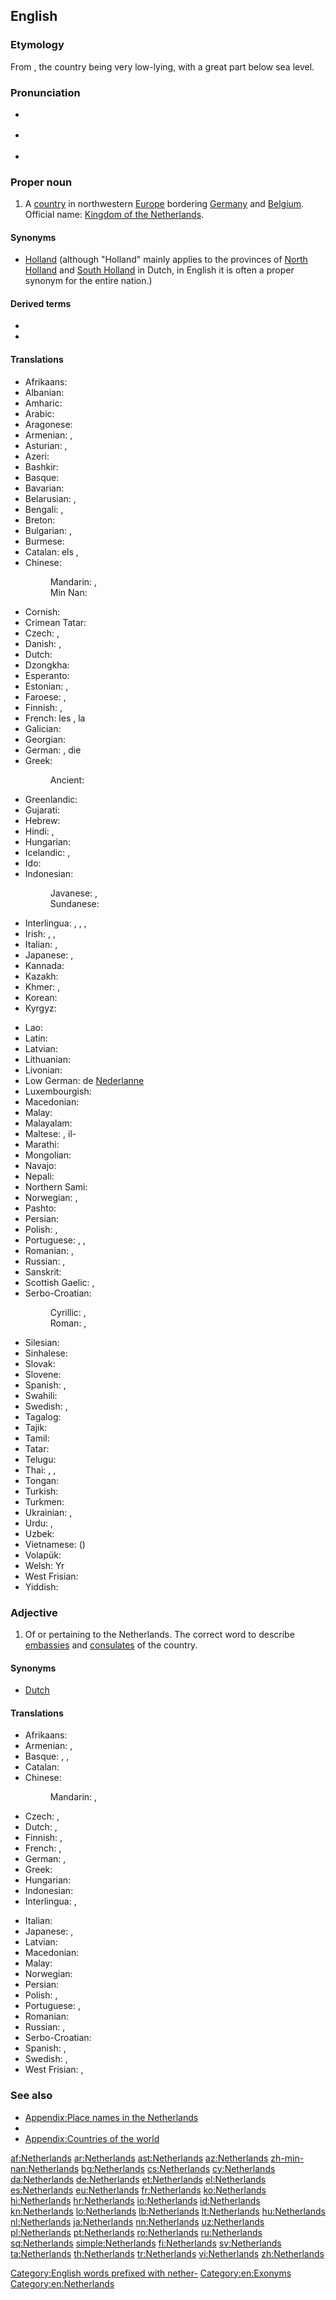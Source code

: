 ==English==

{{wikipedia}}

===Etymology===
From {{compound|nether|land|t1=lower|alt2=lands|lang=en}}, the country being very low-lying, with a great part below sea level.

===Pronunciation===
* {{a|UK}} {{IPA|/ˈnɛ.ðə.ləndz/|lang=en}}
* {{a|UK}} {{IPA|/ˈnɛ.ðɚ.ləndz/|lang=en}}
* {{audio|en-us-Netherlands.ogg|Audio (US)|lang=en}}

===Proper noun===
{{en-proper noun|head=the Netherlands}}

# A [[country]] in northwestern [[Europe]] bordering [[Germany]] and [[Belgium]]. Official name: [[Kingdom of the Netherlands]].

====Synonyms====
* [[Holland]] (although "Holland" mainly applies to the provinces of [[w:North Holland|North Holland]] and [[w:South Holland|South Holland]] in Dutch, in English it is often a proper synonym for the entire nation.)

====Derived terms====
* {{l|en|Netherlander}}
* {{l|en|Netherlandish}}

====Translations====
{{trans-top|country in northwestern Europe}}
* Afrikaans: {{t+|af|Nederland}}
* Albanian: {{t+|sq|Holanda}}
* Amharic: {{t|am|ሆላንድ|sc=Ethi}}
* Arabic: {{t|ar|هولندا|f|tr=hulánda}}
* Aragonese: {{t|an|Países Baxos|m-p}}
* Armenian: {{t|hy|Նիդերլանդներ|p}}, {{t|hy|Հոլանդիա}}
* Asturian: {{t+|ast|Países Baxos|m-p}}, {{t+|ast|Holanda|f}}
* Azeri: {{t+|az|Niderland}}
* Bashkir: {{t|ba|Нидерландтар|sc=Cyrl}}
* Basque: {{t+|eu|Herbehereak}}
* Bavarian: {{t|bar|Niedalånde}}
* Belarusian: {{t|be|Нідэрланды|m-p|tr=Niderlándy}}, {{t|be|Галандыя|f|tr=Halándyja}}
* Bengali: {{t|bn|নেদারল্যান্ডস|tr=nedarlyanḑôs}}, {{t|bn|হল্যান্|tr=hôlyanḑ|sc=Beng}}
* Breton: {{t|br|Izelvroioù}}
* Bulgarian: {{t+|bg|Холандия|f|tr=Holándija}}, {{t|bg|Нидерландия|f|tr=Niderlándija|sc=Cyrl}}
* Burmese: {{t|my|နယ်သာလန်နိုင်ငံ|sc=Mymr|tr=nèthalan naingngan}}
* Catalan: els {{t+|ca|Països Baixos|m-p}}, {{t|ca|Holanda|f}}
* Chinese:
*: Mandarin: {{t|cmn|荷蘭|sc=Hani}}, {{t+|cmn|荷兰|tr=Hélán|sc=Hani}}
*: Min Nan: {{t|nan|Kē-tē-kok}}
* Cornish: {{t|kw|Iseldiryow}}
* Crimean Tatar: {{t|crh|Felemenk}}
* Czech: {{t+|cs|Nizozemsko|n}}, {{t+|cs|Holandsko|n}}
* Danish: {{t+|da|Holland}}, {{t+|da|Nederlandene}}
* Dutch: {{t+|nl|Nederland}}
* Dzongkha: {{t|dz|ནེ་དར་ལེནཌསི་|sc=Tibt|tr=ne dar lenddsi}}
* Esperanto: {{t+|eo|Nederlando}}
* Estonian: {{t+|et|Madalmaad}}, {{t+|et|Holland}}
* Faroese: {{t|fo|Niðurlond|n-p}}, {{t|fo|Háland|n}}
* Finnish: {{t+|fi|Alankomaat|p}}, {{t+|fi|Hollanti}}
* French: les {{t+|fr|Pays-Bas|m-p}}, la {{t+|fr|Hollande|f}}
* Galician: {{t+|gl|Países Baixos|m-p}}
* Georgian: {{t|ka|ნიდერლანდი}}
* German: {{t+|de|Holland|n}}, die {{t+|de|Niederlande|n-p}}
* Greek: {{t+|el|Ολλανδία|f}}
*: Ancient: {{t|grc|Βαταυΐα|f}}
* Greenlandic: {{t|kl|Pukkitsormiut}}
* Gujarati: {{t|gu|નેધરલેંડ|sc=Gujr|tr=nedharaleṇḍ}}
* Hebrew: {{t+|he|הולנד|tr=holand}}
* Hindi: {{t+|hi|नीदरलैण्ड|tr=nīdarlaiṇḍ}}, {{t|hi|हॉलैंड|tr=holaiṇḍ|sc=Deva}}
* Hungarian: {{t+|hu|Hollandia}}
* Icelandic: {{t|is|Niðurlönd|n-p}}, {{t+|is|Holland|n}}
* Ido: {{t+|io|Nederlando}}
* Indonesian: {{t+|id|Belanda}}
*: Javanese: {{t+|jv|Walanda}}, {{t|jv|Londo}}
*: Sundanese: {{t|su|Walanda}}
* Interlingua: {{t|ia|Hollanda}}, {{t|ia|Paises Basse}}, {{t|ia|Nederlandia}}, {{t|ia|Nederland}}
* Irish: {{t|ga|Ollainn|f|alt=An Ollainn}}, {{t|ga|Ísiltír|f|alt=An Ísiltír}}, {{t|ga|Ríocht na hÍsiltíre|f}}
* Italian: {{t+|it|Paesi Bassi|m-p}}, {{t+|it|Olanda|f}}
* Japanese: {{t+|ja|オランダ|tr=Oranda}}, {{qualifier|rare}} {{t|ja|蘭国|tr=らんこく, Rankoku|sc=Jpan}}
* Kannada: {{t+|kn|ನೆದರ್‍ಲ್ಯಾಂಡ್ಸ್|sc=Knda|tr=nedar‍lyāṇḍs}}
* Kazakh: {{t|kk|Нидерланд|tr=Niderland|sc=Cyrl}}
* Khmer: {{t|km|ហូឡង់|tr=hoolɑng|sc=Khmr}}, {{t|km|ណេដឺរឡន់ថ៍|sc=Khmr|tr=nedəɨlɑn}}
* Korean: {{t+|ko|네덜란드|tr=Nedeollandeu|sc=Hang}}
* Kyrgyz: {{t|ky|Нидерланддар|tr=Niderlanddar|sc=Cyrl}}
{{trans-mid}}
* Lao: {{t+|lo|ໂຮນລັງ|tr=hōn-lang|sc=Laoo}}
* Latin: {{t|la|Nederlandia|f}}
* Latvian: {{t+|lv|Nīderlande|f}}
* Lithuanian: {{t+|lt|Nyderlandai}}
* Livonian: {{t|liv|Holand}}
* Low German: de [[Nederlanne]]
* Luxembourgish: {{t+|lb|Holland|n}}
* Macedonian: {{t+|mk|Холандија|f|tr=Holándija}}
* Malay: {{t|ms|Belanda}}
* Malayalam: {{t|ml|നെതർലന്റ്സ്|sc=Mlym|tr=netarlanṟs}}
* Maltese: {{t|mt|Olanda|f|alt=l-Olanda}}, il-{{t|mt|Pajjiżi Baxxi}}
* Marathi: {{t|mr|नेदरलँड्स|sc=Deva|tr=nedarlam̐ḍs}}
* Mongolian: {{t|mn|Нидерланд|tr=Niderland|sc=Cyrl}}
* Navajo: {{t|nv|Kéyah Wóyahgo Siʼánígíí}}
* Nepali: {{t|ne|नेदरल्याण्ड्स|sc=Deva|tr=nedarlyāṇḍs}}
* Northern Sami: {{t|se|Vuolleeatnamat}}
* Norwegian: {{t+|no|Nederland}}, {{t|no|Holland}}
* Pashto: {{t|ps|هالنډ|sc=ps-Arab}}
* Persian: {{t+|fa|هلند|tr=Holand}}
* Polish: {{t+|pl|Holandia|f}}, {{t+|pl|Niderlandy|p}} {{qualifier|rare}}
* Portuguese: {{t+|pt|Holanda|f}}, {{t+|pt|Países Baixos|m-p}}, {{t|pt|Neerlândia|f}}
* Romanian: {{t+|ro|Olanda|f}}, {{t+|ro|Țările de Jos}}
* Russian: {{t+|ru|Нидерланды|m-p|tr=Niderlándy}}, {{t+|ru|Голландия|f|tr=Gollándija}}
* Sanskrit: {{t|sa|नेदरलैंड्स|sc=Deva|tr=nedaralaiṇḍsa}}
* Scottish Gaelic: {{t|gd|An Olaind|f}}, {{t|gd|An Talamh Ìseal|m}}
* Serbo-Croatian:
*: Cyrillic: {{t|sh|Ни̏зозе̄мска̄|f}}, {{t|sh|Хола̀ндија|f}}
*: Roman: {{t|sh|Nȉzozēmskā|f}}, {{t|sh|Holàndija|f}}
* Silesian: {{t|szl|Ńiderlandy|p}}
* Sinhalese: {{t|si|නෙදර්ලන්තය|sc=Sinh}}
* Slovak: {{t|sk|Holandsko|n}}
* Slovene: {{t|sl|Nizozémska|f}}
* Spanish: {{t+|es|Países Bajos|m-p}}, {{t+|es|Holanda|f}}
* Swahili: {{t+|sw|Uholanzi}}
* Swedish: {{t+|sv|Nederländerna|n-p}}, {{t+|sv|Holland|n}}
* Tagalog: {{t|tl|Olanda}}
* Tajik: {{t|tg|Нидерланд|tr=Niderland|sc=Cyrl}}
* Tamil: {{t+|ta|நெதர்லாந்து|tr=netarlāntu|sc=Taml}}
* Tatar: {{t|tt|Нидерландлар|tr=Niderlandlar|sc=Cyrl}}
* Telugu: {{t|te|నెదర్లాండ్|tr=nedarlāṇḍ|sc=Telu}}
* Thai: {{t+|th|เนเธอร์แลนด์|tr=nayterlaen}}, {{t+|th|ฮอลแลนด์|tr=honlaen}}, {{t+|th|ฮอลันดา|tr=horlandaa}}
* Tongan: {{t|to|Netaleni}}
* Turkish: {{t+|tr|Hollanda}}
* Turkmen: {{t|tk|Niderlandlar}}
* Ukrainian: {{t+|uk|Нідерланди|m-p|tr=Niderlándy}}, {{t|uk|Голландія|f|tr=Hollándija}}
* Urdu: {{t|ur|نیدرلینڈ|tr=nīdarlaiṇḍ|sc=ur-Arab}}, {{t|ur|ہالینڈ|tr=holaiṇḍ|sc=ur-Arab}}
* Uzbek: {{t+|uz|Niderlandlar}}
* Vietnamese: {{t|vi|Hà Lan}} ({{t|vi|荷蘭}})
* Volapük: {{t+|vo|Nedän}}
* Welsh: Yr {{t+|cy|Iseldiroedd}}
* West Frisian: {{t+|fy|Nederlân}}
* Yiddish: {{t|yi|האלאנד|sc=Hebr|tr=holand}}
{{trans-bottom}}

===Adjective===
{{en-adj|-}}

# Of or pertaining to the Netherlands. The correct word to describe [[embassy|embassies]] and [[consulate]]s of the country.

====Synonyms====
* [[Dutch]]

====Translations====
{{trans-top|pertaining to the Netherlands}}
* Afrikaans: {{t+|af|Nederlands}}
* Armenian: {{t|hy|նիդերլանդական}}, {{t|hy|հոլանդական}}
* Basque: {{t|eu|herbeheretar}}, {{t|eu|nederlandar}}, {{t|eu|holandar}}
* Catalan: {{t+|ca|holandès}}
* Chinese:
*: Mandarin: {{t|cmn|荷蘭|alt=荷蘭的|sc=Hani}}, {{t+|cmn|荷兰|alt=荷兰的|tr=Hélán de|sc=Hani}}
* Czech: {{t+|cs|nizozemský}}, {{t+|cs|holandský}}
* Dutch: {{t+|nl|Nederlands}}, {{t+|nl|Hollands}}
* Finnish: {{t+|fi|hollantilainen}}, {{t|fi|alankomaalainen}}
* French: {{t+|fr|néerlandais}}, {{t+|fr|hollandais}}
* German: {{t|de|niederlandisch}}, {{t+|de|holländisch}}
* Greek: {{t+|el|ολλανδικός}}
* Hungarian: {{t+|hu|holland}}
* Indonesian: {{t+|id|Belanda}}
* Interlingua: {{t|ia|hollandese}}, {{t|ia|nederlandese}}
{{trans-mid}}
* Italian: {{t+|it|olandese}}
* Japanese: {{t+|ja|オランダ|tr=Oranda}}, {{t+|ja|ネーデルランド|tr=Nēderurando}}
* Latvian: {{t|lv|Nīderlandes}}
* Macedonian: {{t|mk|холандски|tr=hòlandski}}
* Malay: {{t|ms|Belanda}}
* Norwegian: {{t+|no|nederlandsk}}
* Persian: {{t+|fa|هلندی|tr=holandi}}
* Polish: {{t+|pl|holenderski}}, {{t+|pl|niderlandzki}}
* Portuguese: {{t+|pt|holandês}}, {{t+|pt|neerlandês}}
* Romanian: {{t+|ro|olandez|m}}
* Russian: {{t+|ru|нидерландский|tr=niderlándskij}}, {{t+|ru|голландский|tr=gollándskij|sc=Cyrl}}
* Serbo-Croatian: {{t|sh|nȉzozēmskī}}
* Spanish: {{t+|es|holandés}}, {{t+|es|neerlandés}}
* Swedish: {{t+|sv|nederländsk}}, {{t+|sv|holländsk}}
* West Frisian: {{t+|fy|Nederlânsk}}, {{t+|fy|Hollânsk}}
{{trans-bottom}}

===See also===
* [[Appendix:Place names in the Netherlands]]
* {{list:countries of Europe/en}}
* [[Appendix:Countries of the world]]

[[Category:English words prefixed with nether-]]
[[Category:en:Exonyms]]
[[Category:en:Netherlands]]

[[af:Netherlands]]
[[ar:Netherlands]]
[[ast:Netherlands]]
[[az:Netherlands]]
[[zh-min-nan:Netherlands]]
[[bg:Netherlands]]
[[cs:Netherlands]]
[[cy:Netherlands]]
[[da:Netherlands]]
[[de:Netherlands]]
[[et:Netherlands]]
[[el:Netherlands]]
[[es:Netherlands]]
[[eu:Netherlands]]
[[fr:Netherlands]]
[[ko:Netherlands]]
[[hi:Netherlands]]
[[hr:Netherlands]]
[[io:Netherlands]]
[[id:Netherlands]]
[[kn:Netherlands]]
[[lo:Netherlands]]
[[lb:Netherlands]]
[[lt:Netherlands]]
[[hu:Netherlands]]
[[nl:Netherlands]]
[[ja:Netherlands]]
[[nn:Netherlands]]
[[uz:Netherlands]]
[[pl:Netherlands]]
[[pt:Netherlands]]
[[ro:Netherlands]]
[[ru:Netherlands]]
[[sq:Netherlands]]
[[simple:Netherlands]]
[[fi:Netherlands]]
[[sv:Netherlands]]
[[ta:Netherlands]]
[[th:Netherlands]]
[[tr:Netherlands]]
[[vi:Netherlands]]
[[zh:Netherlands]]
